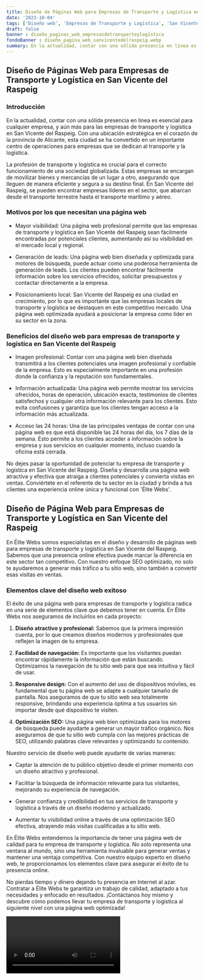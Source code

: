 ```yaml
---
title: Diseño de Páginas Web para Empresas de Transporte y Logística en San Vicente del Raspeig
date: '2023-10-04'
tags: ['Diseño web', 'Empresas de Transporte y Logística', 'San Vicente del Raspeig']
draft: false
banner : diseño_paginas_web_empresasdetransporteylogística
fondoBanner : diseño_pagina_web_sanvicentedelraspeig.webp
summary: En la actualidad, contar con una sólida presencia en línea es esencial para cualquier empresa, y aún más para las empresas de transporte y logística en San Vicente del Raspeig. Con una ubicación estratégica en el corazón de la provincia de Alicante, esta ciudad se ha convertido en un importante centro de operaciones para empresas que se dedican al transporte y la logística.
---
```


## Diseño de Páginas Web para Empresas de Transporte y Logística en San Vicente del Raspeig

### Introducción

En la actualidad, contar con una sólida presencia en línea es esencial para cualquier empresa, y aún más para las empresas de transporte y logística en San Vicente del Raspeig. Con una ubicación estratégica en el corazón de la provincia de Alicante, esta ciudad se ha convertido en un importante centro de operaciones para empresas que se dedican al transporte y la logística.

La profesión de transporte y logística es crucial para el correcto funcionamiento de una sociedad globalizada. Estas empresas se encargan de movilizar bienes y mercancías de un lugar a otro, asegurando que lleguen de manera eficiente y segura a su destino final. En San Vicente del Raspeig, se pueden encontrar empresas líderes en el sector, que abarcan desde el transporte terrestre hasta el transporte marítimo y aéreo.

### Motivos por los que necesitan una página web

- Mayor visibilidad: Una página web profesional permite que las empresas de transporte y logística en San Vicente del Raspeig sean fácilmente encontradas por potenciales clientes, aumentando así su visibilidad en el mercado local y regional.

- Generación de leads: Una página web bien diseñada y optimizada para motores de búsqueda, puede actuar como una poderosa herramienta de generación de leads. Los clientes pueden encontrar fácilmente información sobre los servicios ofrecidos, solicitar presupuestos y contactar directamente a la empresa.

- Posicionamiento local: San Vicente del Raspeig es una ciudad en crecimiento, por lo que es importante que las empresas locales de transporte y logística se destaquen en este competitivo mercado. Una página web optimizada ayudará a posicionar la empresa como líder en su sector en la zona.

### Beneficios del diseño web para empresas de transporte y logística en San Vicente del Raspeig

- Imagen profesional: Contar con una página web bien diseñada transmitirá a los clientes potenciales una imagen profesional y confiable de la empresa. Esto es especialmente importante en una profesión donde la confianza y la reputación son fundamentales.

- Información actualizada: Una página web permite mostrar los servicios ofrecidos, horas de operación, ubicación exacta, testimonios de clientes satisfechos y cualquier otra información relevante para los clientes. Esto evita confusiones y garantiza que los clientes tengan acceso a la información más actualizada.

- Acceso las 24 horas: Una de las principales ventajas de contar con una página web es que está disponible las 24 horas del día, los 7 días de la semana. Esto permite a los clientes acceder a información sobre la empresa y sus servicios en cualquier momento, incluso cuando la oficina está cerrada.

No dejes pasar la oportunidad de potenciar tu empresa de transporte y logística en San Vicente del Raspeig. Diseña y desarrolla una página web atractiva y efectiva que atraiga a clientes potenciales y convierta visitas en ventas. Conviértete en el referente de tu sector en la ciudad y brinda a tus clientes una experiencia online única y funcional con 'Élite Webs'.

<GifSeo />

<Cta />

## Diseño de Página Web para Empresas de Transporte y Logística en San Vicente del Raspeig

En Élite Webs somos especialistas en el diseño y desarrollo de páginas web para empresas de transporte y logística en San Vicente del Raspeig. Sabemos que una presencia online efectiva puede marcar la diferencia en este sector tan competitivo. Con nuestro enfoque SEO optimizado, no solo te ayudaremos a generar más tráfico a tu sitio web, sino también a convertir esas visitas en ventas.

### Elementos clave del diseño web exitoso

El éxito de una página web para empresas de transporte y logística radica en una serie de elementos clave que debemos tener en cuenta. En Élite Webs nos aseguramos de incluirlos en cada proyecto:

1. **Diseño atractivo y profesional:** Sabemos que la primera impresión cuenta, por lo que creamos diseños modernos y profesionales que reflejen la imagen de tu empresa.

2. **Facilidad de navegación:** Es importante que los visitantes puedan encontrar rápidamente la información que están buscando. Optimizamos la navegación de tu sitio web para que sea intuitiva y fácil de usar.

3. **Responsive design:** Con el aumento del uso de dispositivos móviles, es fundamental que tu página web se adapte a cualquier tamaño de pantalla. Nos aseguramos de que tu sitio web sea totalmente responsive, brindando una experiencia óptima a tus usuarios sin importar desde qué dispositivo te visiten.

4. **Optimización SEO:** Una página web bien optimizada para los motores de búsqueda puede ayudarte a generar un mayor tráfico orgánico. Nos aseguramos de que tu sitio web cumpla con las mejores prácticas de SEO, utilizando palabras clave relevantes y optimizando tu contenido.

Nuestro servicio de diseño web puede ayudarte de varias maneras:

- Captar la atención de tu público objetivo desde el primer momento con un diseño atractivo y profesional.

- Facilitar la búsqueda de información relevante para tus visitantes, mejorando su experiencia de navegación.

- Generar confianza y credibilidad en tus servicios de transporte y logística a través de un diseño moderno y actualizado.

- Aumentar tu visibilidad online a través de una optimización SEO efectiva, atrayendo más visitas cualificadas a tu sitio web.

En Élite Webs entendemos la importancia de tener una página web de calidad para tu empresa de transporte y logística. No solo representa una ventana al mundo, sino una herramienta invaluable para generar ventas y mantener una ventaja competitiva. Con nuestro equipo experto en diseño web, te proporcionamos los elementos clave para asegurar el éxito de tu presencia online.

No pierdas tiempo y dinero dejando tu presencia en Internet al azar. Contratar a Élite Webs te garantiza un trabajo de calidad, adaptado a tus necesidades y enfocado en resultados. ¡Contáctanos hoy mismo y descubre cómo podemos llevar tu empresa de transporte y logística al siguiente nivel con una página web optimizada!

<Video />

<CtaBot job='Empresas de Transporte y Logística' city='San Vicente del Raspeig'/>

<Gmaps query='San Vicente del Raspeig+españa+maps' />